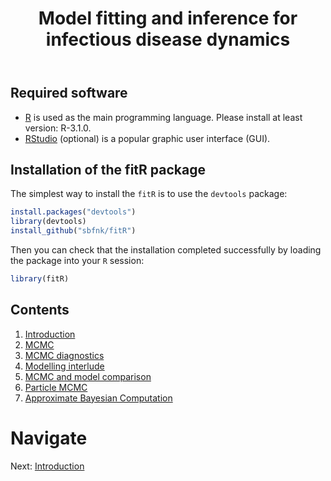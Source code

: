 % Model fitting and inference for infectious disease dynamics

## Required software
* [R](http://cran.r-project.org) is used as the main programming language. Please install at least version: R-3.1.0.
* [RStudio](http://www.rstudio.com/products/rstudio/download/) (optional) is a popular graphic user interface (GUI).

## Installation of the fitR package

The simplest way to install the `fitR` is to use the `devtools` package:

```r
install.packages("devtools")
library(devtools)
install_github("sbfnk/fitR")
```

Then you can check that the installation completed successfully by loading the package into your `R` session:

```r
library(fitR)
```

<div>

## Contents

1. [Introduction](introduction.md)
2. [MCMC](mcmc.md)
3. [MCMC diagnostics](mcmc_diagnostics.md)
4. [Modelling interlude](play_with_seitl.md)
5. [MCMC and model comparison](mcmc_and_model_comparison.md)
6. [Particle MCMC](pmcmc.md)
7. [Approximate Bayesian Computation](ABC.md)

# Navigate
Next: [Introduction](introduction.md)

</div>
